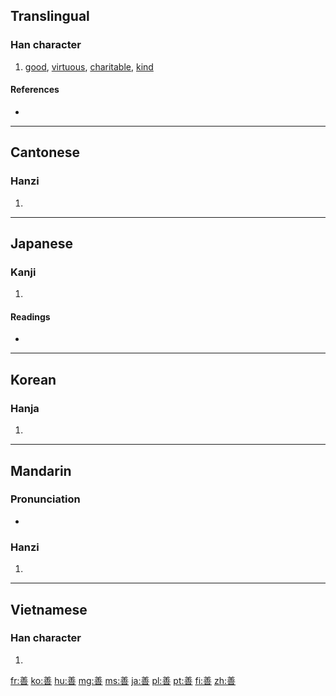 {{also|譱}}
==Translingual==

===Han character===
{{Han char|rn=30|rad=口|as=09|sn=12|four=8060<sub>5</sub>|canj=廿土廿口 (TGTR), 廿廿口 (TTR)}}

# [[good]], [[virtuous]], [[charitable]], [[kind]]

====References====
* {{Han ref|kx=0197.180|dkj=03904|dj=0418.380|hdz=10660.020|uh=5584|ud=21892|bh=B5BD|bd=46525}}

----

==Cantonese==

===Hanzi===
{{yue-hanzi|jyut=|y=sin6}}

# {{defn|lang=yue|sort=口09}}

----

==Japanese==

===Kanji===
{{ja-kanji|grade=6|rs=口09}}

# {{defn|lang=ja|sort=口09}}

====Readings====
* {{ja-readings|on=[[ぜん]] (zen)|kun=[[よい]] (yoi)|nanori=[[よし]] (yoshi)}}

----

==Korean==

===Hanja===
{{ko-hanja|hangeul=선|rv=seon|mr=sŏn}}

# {{defn|lang=ko|sort=口09}}

----

==Mandarin==

===Pronunciation===
* {{audio|Zh-shàn.ogg|Audio}}

===Hanzi===
{{cmn-hanzi|pin=[[shàn]] ([[shan4]])|wg=shan<sup>4</sup>}}

# {{defn|lang=cmn|sort=口09}}

----

==Vietnamese==

===Han character===
{{vi-hantu|[[thiện]], [[thiến]]|rs=口09}}

# {{defn|lang=vi|sort=口09}}

[[fr:善]]
[[ko:善]]
[[hu:善]]
[[mg:善]]
[[ms:善]]
[[ja:善]]
[[pl:善]]
[[pt:善]]
[[fi:善]]
[[zh:善]]